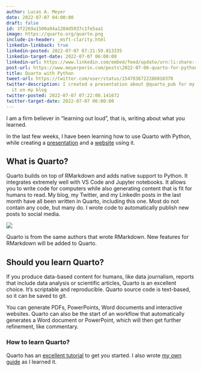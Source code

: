 ```yaml
---
author: Lucas A. Meyer
date: 2022-07-07 04:00:00
draft: false
id: 3f2269a1500a94a1204d5937c1fe5aa1
image: https://quarto.org/quarto.png
include-in-header: _msft-clarity.html
linkedin-linkback: true
linkedin-posted: 2022-07-07 07:21:59.813335
linkedin-target-date: 2022-07-07 06:00:00
linkedin-url: https://www.linkedin.com/embed/feed/update/urn:li:share:{response.get('id')}
post-url: https://www.meyerperin.com/posts\2022-07-06-quarto-for-python.html
title: Quarto with Python
tweet-url: https://twitter.com/user/status/1547036722286010370
twitter-description: I created a presentation about @quarto_pub for my team and posted
  it on my blog
twitter-posted: 2022-07-07 07:22:00.141672
twitter-target-date: 2022-07-07 06:00:00
---
```


I am a firm believer in "learning out loud", that is, writing about what you learned.

In the last few weeks, I have been learning how to use Quarto with Python, while creating a [presentation](https://links.meyerperin.com/quarto-pres) and a [website](https://links.meyerperin.com/quarto) using it.

## What is Quarto?

Quarto builds on top of RMarkdown and adds native support to Python. It integrates extremely well with VS Code and Jupyter notebooks. It allows you to write code for computers while also generating content that is fit for humans to read. My blog, my Twitter, and my LinkedIn posts in the last month have all been written in Quarto, including this one. Most do not contain any code, but many do. I wrote code to automatically publish new posts to social media.

![](https://quarto.org/quarto.png)

Quarto is from the same authors that wrote RMarkdown. New features for RMarkdown will be added to Quarto. 

## Should you learn Quarto?

If you produce data-based content for humans, like data journalism, reports that include data analysis or scientific articles, Quarto is an excellent choice. It's scriptable and reproducible. Quarto source code is text-based, so it can be saved to git. 

You can generate PDFs, PowerPoints, Word documents and interactive websites. Quarto can also be the start of an workflow that automatically generates a Word document or PowerPoint, which will then get further refinement, like commentary.

### How to learn Quarto?

Quarto has an [excellent tutorial](https://www.quarto.org/docs/get-started) to get you started. I also wrote [my own guide](https://links.meyerperin.com/quarto) as I learned it.

